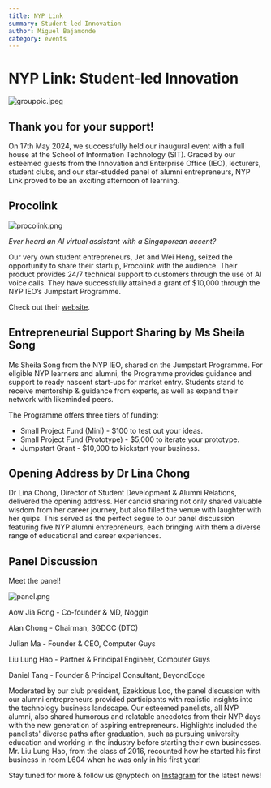 ```yaml
---
title: NYP Link
summary: Student-led Innovation
author: Miguel Bajamonde
category: events
---
```


# NYP Link: Student-led Innovation

![grouppic.jpeg](/assets/blog/nyplink-committee.jpg)

## Thank you for your support!

On 17th May 2024, we successfully held our inaugural event with a full house at the School of Information Technology (SIT). Graced by our esteemed guests from the Innovation and Enterprise Office (IEO), lecturers, student clubs, and our star-studded panel of alumni entrepreneurs, NYP Link proved to be an exciting afternoon of learning.

## Procolink

![procolink.png](/assets/showcase/procolink.png)

_Ever heard an AI virtual assistant with a Singaporean accent?_

Our very own student entrepreneurs, Jet and Wei Heng, seized the opportunity to share their startup, Procolink with the audience. Their product provides 24/7 technical support to customers through the use of AI voice calls. They have successfully attained a grant of $10,000 through the NYP IEO’s Jumpstart Programme.

Check out their [website](https://proco.link).

## **Entrepreneurial Support Sharing by Ms Sheila Song**

Ms Sheila Song from the NYP IEO, shared on the Jumpstart Programme. For eligible NYP learners and alumni, the Programme provides guidance and support to ready nascent start-ups for market entry. Students stand to receive mentorship & guidance from experts, as well as expand their network with likeminded peers.

The Programme offers three tiers of funding:

- Small Project Fund (Mini) - $100 to test out your ideas.
- Small Project Fund (Prototype) - $5,000 to iterate your prototype.
- Jumpstart Grant - $10,000 to kickstart your business.

## Opening Address by Dr Lina Chong

Dr Lina Chong, Director of Student Development & Alumni Relations, delivered the opening address. Her candid sharing not only shared valuable wisdom from her career journey, but also filled the venue with laughter with her quips. This served as the perfect segue to our panel discussion featuring five NYP alumni entrepreneurs, each bringing with them a diverse range of educational and career experiences.

## Panel Discussion

Meet the panel!

![panel.png](/assets/blog/nyplink-panelists.png)

Aow Jia Rong - Co-founder & MD, Noggin

Alan Chong - Chairman, SGDCC (DTC)

Julian Ma - Founder & CEO, Computer Guys

Liu Lung Hao - Partner & Principal Engineer, Computer Guys

Daniel Tang - Founder & Principal Consultant, BeyondEdge

Moderated by our club president, Ezekkious Loo, the panel discussion with our alumni entrepreneurs provided participants with realistic insights into the technology business landscape. Our esteemed panelists, all NYP alumni, also shared humorous and relatable anecdotes from their NYP days with the new generation of aspiring entrepreneurs. Highlights included the panelists' diverse paths after graduation, such as pursuing university education and working in the industry before starting their own businesses. Mr. Liu Lung Hao, from the class of 2016, recounted how he started his first business in room L604 when he was only in his first year!

Stay tuned for more & follow us @nyptech on [Instagram](https://nyptech-go.vercel.app/instagram) for the latest news!